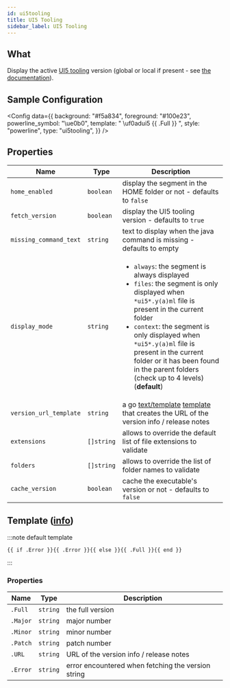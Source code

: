 ```yaml
---
id: ui5tooling
title: UI5 Tooling
sidebar_label: UI5 Tooling
---
```


## What

Display the active [UI5 tooling][ui5-homepage] version (global or local if present -
see [the documentation][ui5-version-help]).

## Sample Configuration


<Config
  data={{
    background: "#f5a834",
    foreground: "#100e23",
    powerline_symbol: "\ue0b0",
    template: " \uf0adui5 {{ .Full }} ",
    style: "powerline",
    type: "ui5tooling",
  }}
/>

## Properties

| Name                   | Type       | Description                                                                                                                                                                                                                                                                                                                                                      |
| ---------------------- | ---------- | ---------------------------------------------------------------------------------------------------------------------------------------------------------------------------------------------------------------------------------------------------------------------------------------------------------------------------------------------------------------- |
| `home_enabled`         | `boolean`  | display the segment in the HOME folder or not - defaults to `false`                                                                                                                                                                                                                                                                                              |
| `fetch_version`        | `boolean`  | display the UI5 tooling version - defaults to `true`                                                                                                                                                                                                                                                                                                             |
| `missing_command_text` | `string`   | text to display when the java command is missing - defaults to empty                                                                                                                                                                                                                                                                                             |
| `display_mode`         | `string`   | <ul><li>`always`: the segment is always displayed</li><li>`files`: the segment is only displayed when `*ui5*.y(a)ml` file is present in the current folder</li><li>`context`: the segment is only displayed when `*ui5*.y(a)ml` file is present in the current folder or it has been found in the parent folders (check up to 4 levels) (**default**) </li></ul> |
| `version_url_template` | `string`   | a go [text/template][go-text-template] [template][templates] that creates the URL of the version info / release notes                                                                                                                                                                                                                                            |
| `extensions`           | `[]string` | allows to override the default list of file extensions to validate                                                                                                                                                                                                                                                                                               |
| `folders`              | `[]string` | allows to override the list of folder names to validate                                                                                                                                                                                                                                                                                                         |
| `cache_version`        | `boolean`  | cache the executable's version or not - defaults to `false`                                                                                                                                                                                                                                                                                                      |

## Template ([info][templates])

:::note default template

```template
{{ if .Error }}{{ .Error }}{{ else }}{{ .Full }}{{ end }}
```

:::

### Properties

| Name     | Type     | Description                                        |
| -------- | -------- | -------------------------------------------------- |
| `.Full`  | `string` | the full version                                   |
| `.Major` | `string` | major number                                       |
| `.Minor` | `string` | minor number                                       |
| `.Patch` | `string` | patch number                                       |
| `.URL`   | `string` | URL of the version info / release notes            |
| `.Error` | `string` | error encountered when fetching the version string |

[go-text-template]: https://golang.org/pkg/text/template/
[templates]: /docs/configuration/templates
[ui5-homepage]: https://sap.github.io/ui5-tooling
[ui5-version-help]: https://sap.github.io/ui5-tooling/pages/CLI/#ui5-versions
